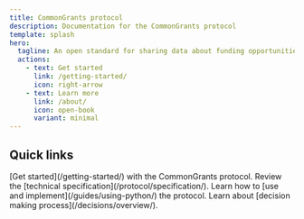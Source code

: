 ```yaml
---
title: CommonGrants protocol
description: Documentation for the CommonGrants protocol
template: splash
hero:
  tagline: An open standard for sharing data about funding opportunities, applications, and awards across the grant ecosystem
  actions:
    - text: Get started
      link: /getting-started/
      icon: right-arrow
    - text: Learn more
      link: /about/
      icon: open-book
      variant: minimal
---
```



## Quick links

<CardGrid>
  <Card title="Get started" icon="rocket">
    [Get started](/getting-started/) with the CommonGrants protocol.
  </Card>
  <Card title="Explore the spec" icon="document">
    Review the [technical specification](/protocol/specification/).
  </Card>
  <Card title="Read the guides" icon="open-book">
    Learn how to [use and implement](/guides/using-python/) the protocol.
  </Card>
  <Card title="Follow our process" icon="setting">
    Learn about [decision making process](/decisions/overview/).
  </Card>
</CardGrid>
